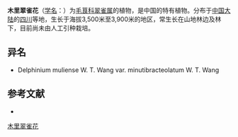 {{Speciesbox
| name = 木里翠雀花
| status = 
| status_system = 
| image =
| genus = Delphinium
| species = muliense
| authority = W. T. Wang
}}

'''木里翠雀花'''（[[学名|学名]]：{{lang|la|''Delphinium muliense''}}）为[[毛茛科|毛茛科]][[翠雀属|翠雀属]]的植物，是中国的特有植物。分布于[[中国大陆|中国大陆]]的[[四川|四川]]等地，生长于海拔3,500米至3,900米的地区，常生长在山地林边及林下，目前尚未由人工引种栽培。

== 异名 ==
* Delphinium muliense W. T. Wang var. minutibracteolatum W. T. Wang

== 参考文献 ==
<div class="references-small">
* {{cite web| url =http://www.bioinfo.cn/db05/KmzwSpecies.php?action=view&id=18455| title =木里翠雀花| work =《中国高等植物数据库全库》| publisher =中国科学院微生物研究所| author =昆明植物研究所| accessdate =2009-02-25| deadurl =yes| archiveurl =https://web.archive.org/web/20160305082046/http://www.bioinfo.cn/db05/KmzwSpecies.php?action=view&id=18455| archivedate =2016-03-05}}
</div>
{{Taxonbar|from=Q11093208}}

[[Category:翠雀属|木里翠雀花]]


{{植物小作品}}